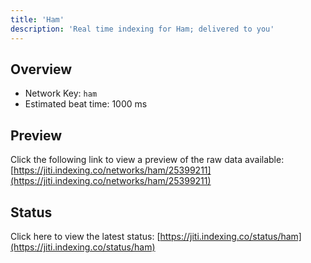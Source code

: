 ```yaml
---
title: 'Ham'
description: 'Real time indexing for Ham; delivered to you'
---
```


## Overview
- Network Key: `ham`
- Estimated beat time: 1000 ms

## Preview
Click the following link to view a preview of the raw data available: [https://jiti.indexing.co/networks/ham/25399211](https://jiti.indexing.co/networks/ham/25399211)

## Status
Click here to view the latest status: [https://jiti.indexing.co/status/ham](https://jiti.indexing.co/status/ham)
